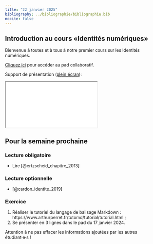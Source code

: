 ```yaml
---
title: "22 janvier 2025"
bibliography: ../bibliographie/bibliographie.bib
nocite: false
---
```


## Introduction au cours «Identités numériques»

Bienvenue à toutes et à tous à notre premier cours sur les Identités numériques.

::: {.callout-note}

[Cliquez ici](https://demo.hedgedoc.org/rqHJGB0iRDO3HYGFYKlKmg#) pour accéder au pad collaboratif.

:::

Support de présentation ([plein écran](/slides/seance1.html){target="_blank"}):

```{=html}

<iframe src="/slides/seance1.html"></iframe>
```

## Pour la semaine prochaine

### Lecture obligatoire

- Lire [@ertzscheid_chapitre_2013]

### Lecture optionnelle

- [@cardon_identite_2019]

### Exercice

1. Réaliser le tutoriel du langage de balisage Markdown : https://www.arthurperret.fr/tutomd/tutorial/tutorial.html ;
2. Se présenter en 3 lignes dans le pad du 17 janvier 2024.

::: {.callout-caution}

Attention à ne pas effacer les informations ajoutées par les autres étudiant·e·s !

:::